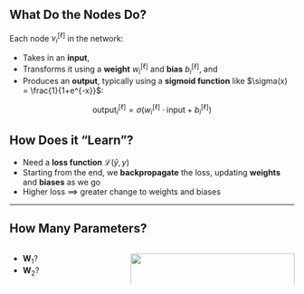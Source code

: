 
## What Do the Nodes Do?

Each node $\nu_i^{[\ell]}$ in the network:

* Takes in an **input**,
* Transforms it using a **weight** $w^{[\ell]}_i$ and **bias** $b^{[\ell]}_i$, and
* Produces an **output**, typically using a **sigmoid function** like $\sigma(x) = \frac{1}{1+e^{-x}}$:

$$
\text{output}^{[\ell]}_i = \sigma(w^{[\ell]}_i \cdot \text{input} + b^{[\ell]}_i)
$$

## How Does it "Learn"?

* Need a **loss function** $\mathcal{L}(\widehat{y}, y)$
* Starting from the end, we **backpropagate** the loss, updating **weights** and **biases** as we go
* Higher loss $\implies$ greater change to weights and biases

---

## How Many Parameters?

:::: {.columns}
::: {.column width="40%"}

* $\mathbf{W}_1$?
* $\mathbf{W}_2$?

:::
::: {.column width="60%"}

![](images/nn_multilayer.svg){fig-align="center" width="100%"}

:::
::::
